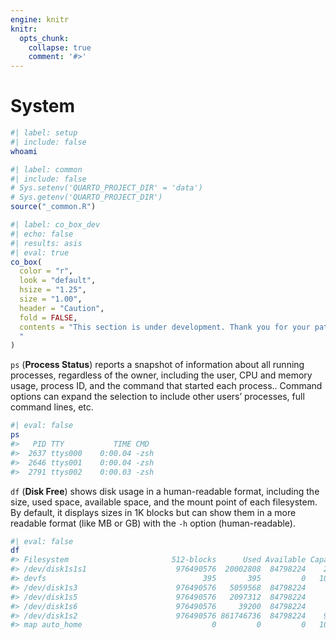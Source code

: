 ```yaml
---
engine: knitr
knitr:
  opts_chunk: 
    collapse: true
    comment: '#>'
---
```


# System {#sec-sys}

```bash
#| label: setup
#| include: false
whoami
```


```r
#| label: common
#| include: false
# Sys.setenv('QUARTO_PROJECT_DIR' = 'data')
# Sys.getenv('QUARTO_PROJECT_DIR')
source("_common.R")
```


```r
#| label: co_box_dev
#| echo: false
#| results: asis
#| eval: true
co_box(
  color = "r",
  look = "default", 
  hsize = "1.25", 
  size = "1.00", 
  header = "Caution", 
  fold = FALSE,
  contents = "This section is under development. Thank you for your patience.
  "
)
```

<!-- **System Monitoring**: `top`, `htop`, `free`, `df`, `du` -->

`ps` (**Process Status**) reports a snapshot of information about all running processes, regardless of the owner, including the user, CPU and memory usage, process ID, and the command that started each process.. Command options can expand the selection to include other users' processes, full command lines, etc.

```bash
#| eval: false
ps
#>   PID TTY           TIME CMD
#>  2637 ttys000    0:00.04 -zsh
#>  2646 ttys001    0:00.04 -zsh
#>  2791 ttys002    0:00.03 -zsh
```


`df` (**Disk Free**) shows disk usage in a human-readable format, including the size, used space, available space, and the mount point of each filesystem. By default, it displays sizes in 1K blocks but can show them in a more readable format (like MB or GB) with the `-h` option (human-readable).

```bash
#| eval: false
df
#> Filesystem                       512-blocks      Used Available Capacity iused     ifree %iused  Mounted on
#> /dev/disk1s1s1                    976490576  20002808  84798224    20%  403755 423991120    0%   /
#> devfs                                   395       395         0   100%     684         0  100%   /dev
#> /dev/disk1s3                      976490576   5059568  84798224     6%    5077 423991120    0%   /System/Volumes/Preboot
#> /dev/disk1s5                      976490576   2097312  84798224     3%       1 423991120    0%   /System/Volumes/VM
#> /dev/disk1s6                      976490576     39200  84798224     1%      19 423991120    0%   /System/Volumes/Update
#> /dev/disk1s2                      976490576 861746736  84798224    92% 5662798 423991120    1%   /System/Volumes/Data
#> map auto_home                             0         0         0   100%       0         0     -   /System/Volumes/Data/home
```